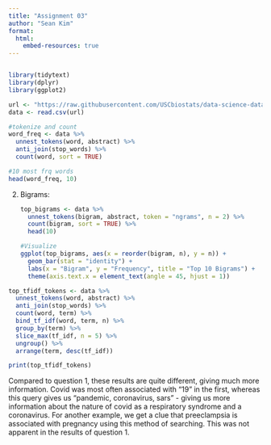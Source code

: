 ```yaml
---
title: "Assignment 03"
author: "Sean Kim"
format:
  html:
    embed-resources: true
---
```


```{}
```

```r

library(tidytext)
library(dplyr)
library(ggplot2)

url <- "https://raw.githubusercontent.com/USCbiostats/data-science-data/master/03_pubmed/pubmed.csv"
data <- read.csv(url)

#tokenize and count
word_freq <- data %>%
  unnest_tokens(word, abstract) %>%
  anti_join(stop_words) %>%
  count(word, sort = TRUE)

#10 most frq words
head(word_freq, 10)
```

2.  Bigrams:

    ```r
    top_bigrams <- data %>%
      unnest_tokens(bigram, abstract, token = "ngrams", n = 2) %>%
      count(bigram, sort = TRUE) %>%
      head(10)

    #Visualize
    ggplot(top_bigrams, aes(x = reorder(bigram, n), y = n)) +
      geom_bar(stat = "identity") +
      labs(x = "Bigram", y = "Frequency", title = "Top 10 Bigrams") +
      theme(axis.text.x = element_text(angle = 45, hjust = 1))
    ```

```r
top_tfidf_tokens <- data %>%
  unnest_tokens(word, abstract) %>%
  anti_join(stop_words) %>%
  count(word, term) %>%
  bind_tf_idf(word, term, n) %>%
  group_by(term) %>%
  slice_max(tf_idf, n = 5) %>%
  ungroup() %>%
  arrange(term, desc(tf_idf))

print(top_tfidf_tokens)
```

Compared to question 1, these results are quite different, giving much more information. Covid was most often associated with "19" in the first, whereas this query gives us "pandemic, coronavirus, sars" - giving us more information about the nature of covid as a respiratory syndrome and a coronavirus. For another example, we get a clue that preeclampsia is associated with pregnancy using this method of searching. This was not apparent in the results of question 1.
